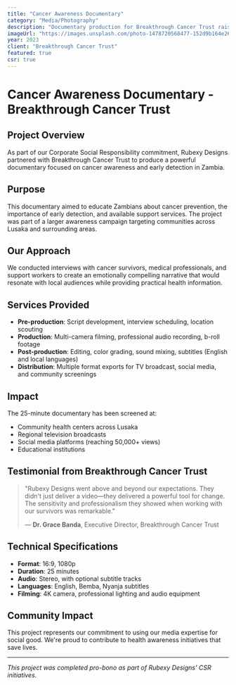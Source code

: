 ```yaml
---
title: "Cancer Awareness Documentary"
category: "Media/Photography"
description: "Documentary production for Breakthrough Cancer Trust raising awareness about early detection."
imageUrl: "https://images.unsplash.com/photo-1478720568477-152d9b164e26?w=800&h=600&fit=crop"
year: 2023
client: "Breakthrough Cancer Trust"
featured: true
csr: true
---
```


# Cancer Awareness Documentary - Breakthrough Cancer Trust

## Project Overview

As part of our Corporate Social Responsibility commitment, Rubexy Designs partnered with Breakthrough Cancer Trust to produce a powerful documentary focused on cancer awareness and early detection in Zambia.

## Purpose

This documentary aimed to educate Zambians about cancer prevention, the importance of early detection, and available support services. The project was part of a larger awareness campaign targeting communities across Lusaka and surrounding areas.

## Our Approach

We conducted interviews with cancer survivors, medical professionals, and support workers to create an emotionally compelling narrative that would resonate with local audiences while providing practical health information.

## Services Provided

- **Pre-production**: Script development, interview scheduling, location scouting
- **Production**: Multi-camera filming, professional audio recording, b-roll footage
- **Post-production**: Editing, color grading, sound mixing, subtitles (English and local languages)
- **Distribution**: Multiple format exports for TV broadcast, social media, and community screenings

## Impact

The 25-minute documentary has been screened at:
- Community health centers across Lusaka
- Regional television broadcasts
- Social media platforms (reaching 50,000+ views)
- Educational institutions

## Testimonial from Breakthrough Cancer Trust

> "Rubexy Designs went above and beyond our expectations. They didn't just deliver a video—they delivered a powerful tool for change. The sensitivity and professionalism they showed when working with our survivors was remarkable."
>
> — **Dr. Grace Banda**, Executive Director, Breakthrough Cancer Trust

## Technical Specifications

- **Format**: 16:9, 1080p
- **Duration**: 25 minutes
- **Audio**: Stereo, with optional subtitle tracks
- **Languages**: English, Bemba, Nyanja subtitles
- **Filming**: 4K camera, professional lighting and audio equipment

## Community Impact

This project represents our commitment to using our media expertise for social good. We're proud to contribute to health awareness initiatives that save lives.

---

*This project was completed pro-bono as part of Rubexy Designs' CSR initiatives.*

